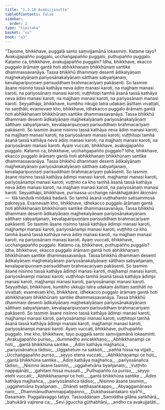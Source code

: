 ```yaml
---
title: "1.3.10 Avakujjasutta"
tableOfContents: false
sidebar:
  order: 2
type: "tipitaka"
basket: "su"
book: "a3"
---
```



<DynamicBreadcrumb />

<Division number="30" book="a3">

<Paragraph number="152" book="a3">
“Tayome, bhikkhave, puggalā santo saṃvijjamānā lokasmiṃ. Katame tayo? Avakujjapañño puggalo, ucchaṅgapañño puggalo, puthupañño puggalo. Katamo ca, bhikkhave, avakujjapañño puggalo? Idha, bhikkhave, ekacco puggalo ārāmaṃ gantā hoti abhikkhaṇaṃ bhikkhūnaṃ santike dhammassavanāya. Tassa bhikkhū dhammaṃ desenti ādikalyāṇaṃ majjhekalyāṇaṃ pariyosānakalyāṇaṃ sātthaṃ sabyañjanaṃ, kevalaparipuṇṇaṃ parisuddhaṃ brahmacariyaṃ pakāsenti. So tasmiṃ āsane nisinno tassā kathāya neva ādiṃ manasi karoti, na majjhaṃ manasi karoti, na pariyosānaṃ manasi karoti; vuṭṭhitopi tamhā āsanā tassā kathāya neva ādiṃ manasi karoti, na majjhaṃ manasi karoti, na pariyosānaṃ manasi karoti. Seyyathāpi, bhikkhave, kumbho nikujjo tatra udakaṃ āsittaṃ vivaṭṭati, no saṇṭhāti; evamevaṃ kho, bhikkhave, idhekacco puggalo ārāmaṃ gantā hoti abhikkhaṇaṃ bhikkhūnaṃ santike dhammassavanāya. Tassa bhikkhū dhammaṃ desenti ādikalyāṇaṃ majjhekalyāṇaṃ pariyosānakalyāṇaṃ sātthaṃ sabyañjanaṃ, kevalaparipuṇṇaṃ parisuddhaṃ brahmacariyaṃ pakāsenti. So tasmiṃ āsane nisinno tassā kathāya neva ādiṃ manasi karoti, na majjhaṃ manasi karoti, na pariyosānaṃ manasi karoti; vuṭṭhitopi tamhā āsanā tassā kathāya neva ādiṃ manasi karoti, na majjhaṃ manasi karoti, na pariyosānaṃ manasi karoti. Ayaṃ vuccati, bhikkhave, avakujjapañño puggalo.
</Paragraph>

<Paragraph number="153" book="a3">
Katamo ca, bhikkhave, ucchaṅgapañño puggalo? Idha, bhikkhave, ekacco puggalo ārāmaṃ gantā hoti abhikkhaṇaṃ bhikkhūnaṃ santike dhammassavanāya. Tassa bhikkhū dhammaṃ desenti ādikalyāṇaṃ majjhekalyāṇaṃ pariyosānakalyāṇaṃ sātthaṃ sabyañjanaṃ, kevalaparipuṇṇaṃ parisuddhaṃ brahmacariyaṃ pakāsenti. So tasmiṃ āsane nisinno tassā kathāya ādimpi manasi karoti, majjhampi manasi karoti, pariyosānampi manasi karoti; vuṭṭhito ca kho tamhā āsanā tassā kathāya neva ādiṃ manasi karoti, na majjhaṃ manasi karoti, na pariyosānaṃ manasi karoti. Seyyathāpi, bhikkhave, purisassa ucchaṅge nānākhajjakāni ākiṇṇāni—  tilā taṇḍulā modakā badarā. So tamhā āsanā vuṭṭhahanto satisammosā pakireyya. Evamevaṃ kho, bhikkhave, idhekacco puggalo ārāmaṃ gantā hoti abhikkhaṇaṃ bhikkhūnaṃ santike dhammassavanāya. Tassa bhikkhū dhammaṃ desenti ādikalyāṇaṃ majjhekalyāṇaṃ pariyosānakalyāṇaṃ sātthaṃ sabyañjanaṃ, kevalaparipuṇṇaṃ parisuddhaṃ brahmacariyaṃ pakāsenti. So tasmiṃ āsane nisinno tassā kathāya ādimpi manasi karoti, majjhampi manasi karoti, pariyosānampi manasi karoti; vuṭṭhito ca kho tamhā āsanā tassā kathāya neva ādiṃ manasi karoti, na majjhaṃ manasi karoti, na pariyosānaṃ manasi karoti. Ayaṃ vuccati, bhikkhave, ucchaṅgapañño puggalo.
</Paragraph>

<Paragraph number="154" book="a3">
Katamo ca, bhikkhave, puthupañño puggalo? Idha, bhikkhave, ekacco puggalo ārāmaṃ gantā hoti abhikkhaṇaṃ bhikkhūnaṃ santike dhammassavanāya. Tassa bhikkhū dhammaṃ desenti ādikalyāṇaṃ majjhekalyāṇaṃ pariyosānakalyāṇaṃ sātthaṃ sabyañjanaṃ, kevalaparipuṇṇaṃ parisuddhaṃ brahmacariyaṃ pakāsenti. So tasmiṃ āsane nisinno tassā kathāya ādimpi manasi karoti, majjhampi manasi karoti, pariyosānampi manasi karoti; vuṭṭhitopi tamhā āsanā tassā kathāya ādimpi manasi karoti, majjhampi manasi karoti, pariyosānampi manasi karoti. Seyyathāpi, bhikkhave, kumbho ukkujjo tatra udakaṃ āsittaṃ saṇṭhāti no vivaṭṭati; evamevaṃ kho, bhikkhave, idhekacco puggalo ārāmaṃ gantā hoti abhikkhaṇaṃ bhikkhūnaṃ santike dhammassavanāya. Tassa bhikkhū dhammaṃ desenti ādikalyāṇaṃ majjhekalyāṇaṃ pariyosānakalyāṇaṃ sātthaṃ sabyañjanaṃ, kevalaparipuṇṇaṃ parisuddhaṃ brahmacariyaṃ pakāsenti. So tasmiṃ āsane nisinno tassā kathāya ādimpi manasi karoti, majjhampi manasi karoti, pariyosānampi manasi karoti; vuṭṭhitopi tamhā āsanā tassā kathāya ādimpi manasi karoti, majjhampi manasi karoti, pariyosānampi manasi karoti. Ayaṃ vuccati, bhikkhave, puthupañño puggalo. Ime kho, bhikkhave, tayo puggalā santo saṃvijjamānā lokasminti.
</Paragraph>

<Paragraph number="155" type="verses" book="a3">
_Avakujjapañño puriso,_  
_dummedho avicakkhaṇo;_  
_Abhikkhaṇampi ce hoti,_  
_gantā bhikkhūna santike._  

</Paragraph>

<Paragraph number="156" type="verses" book="a3">
_Ādiṃ kathāya majjhañca,_  
_pariyosānañca tādiso;_  
_Uggahetuṃ na sakkoti,_  
_paññā hissa na vijjati._  

</Paragraph>

<Paragraph number="157" type="verses" book="a3">
_Ucchaṅgapañño puriso,_  
_seyyo etena vuccati;_  
_Abhikkhaṇampi ce hoti,_  
_gantā bhikkhūna santike._  

</Paragraph>

<Paragraph number="158" type="verses" book="a3">
_Ādiṃ kathāya majjhañca,_  
_pariyosānañca tādiso;_  
_Nisinno āsane tasmiṃ,_  
_uggahetvāna byañjanaṃ;_  
_Vuṭṭhito nappajānāti,_  
_gahitaṃ hissa mussati._  

</Paragraph>

<Paragraph number="159" type="verses" book="a3">
_Puthupañño ca puriso,_  
_seyyo etehi vuccati;_  
_Abhikkhaṇampi ce hoti,_  
_gantā bhikkhūna santike._  

</Paragraph>

<Paragraph number="160" type="verses" book="a3">
_Ādiṃ kathāya majjhañca,_  
_pariyosānañca tādiso;_  
_Nisinno āsane tasmiṃ,_  
_uggahetvāna byañjanaṃ._  

</Paragraph>

<Paragraph number="161" type="verses" book="a3">
_Dhāreti seṭṭhasaṅkappo,_  
_Abyaggamānaso naro;_  
_Dhammānudhammappaṭipanno,_  
_Dukkhassantakaro siyā”ti._  


</Paragraph>
</Division>

<Paragraph number="162" type="center" book="a3">
Dasamaṃ.



</Paragraph>

<Paragraph number="163" type="center" book="a3">
Puggalavaggo tatiyo.



</Paragraph>

<Paragraph number="164" type="center" book="a3">
Tassuddānaṃ


</Paragraph>

<Paragraph number="165" type="verses" book="a3">
_Samiddha gilāna saṅkhārā,_  
_bahukārā vajirena ca;_  
_Sevi jiguccha gūthabhāṇī,_  
_andho ca avakujjatāti._
</Paragraph>